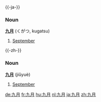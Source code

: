 {{-ja-}}
=== Noun ===
'''[[九]][[月]]''' (くがつ, kugatsu)

# [[September]]
{{-zh-}}
=== Noun ===
'''[[九]][[月]]''' (jiǔyuè)

# [[September]]

[[de:九月]]
[[fr:九月]]
[[hu:九月]]
[[nl:九月]]
[[ja:九月]]
[[zh:九月]]